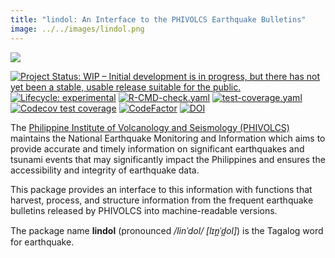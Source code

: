 ```yaml
---
title: "lindol: An Interface to the PHIVOLCS Earthquake Bulletins"
image: ../../images/lindol.png
---
```


::: column-margin
[![](../../images/lindol.png)](https://panukatan.io/lindol/)
:::

[![Project Status: WIP – Initial development is in progress, but there has not yet been a stable, usable release suitable for the public.](https://www.repostatus.org/badges/latest/wip.svg)](https://www.repostatus.org/#wip)
[![Lifecycle: experimental](https://img.shields.io/badge/lifecycle-experimental-orange.svg)](https://lifecycle.r-lib.org/articles/stages.html#experimental)
[![R-CMD-check.yaml](https://github.com/panukatan/lindol/actions/workflows/R-CMD-check.yaml/badge.svg)](https://github.com/panukatan/lindol/actions/workflows/R-CMD-check.yaml)
[![test-coverage.yaml](https://github.com/panukatan/lindol/actions/workflows/test-coverage.yaml/badge.svg)](https://github.com/panukatan/lindol/actions/workflows/test-coverage.yaml)
[![Codecov test coverage](https://codecov.io/gh/panukatan/lindol/branch/main/graph/badge.svg)](https://app.codecov.io/gh/panukatan/lindol?branch=main)
[![CodeFactor](https://www.codefactor.io/repository/github/panukatan/lindol/badge)](https://www.codefactor.io/repository/github/panukatan/lindol)
[![DOI](https://zenodo.org/badge/841075120.svg)](https://zenodo.org/badge/latestdoi/841075120)

The [Philippine Institute of Volcanology and Seismology (PHIVOLCS)](https://phivolcs.dost.gov.ph/) maintains the National Earthquake Monitoring and Information which aims to provide accurate and timely information on significant earthquakes and tsunami events that may significantly impact the Philippines and ensures the accessibility and integrity of earthquake data. 

This package provides an interface to this information with functions that harvest, process, and structure information from the frequent earthquake bulletins released by PHIVOLCS into machine-readable versions.

The package name **lindol** (pronounced */linˈdol/ [lɪn̪ˈd̪ol]*) is the Tagalog word for earthquake.
